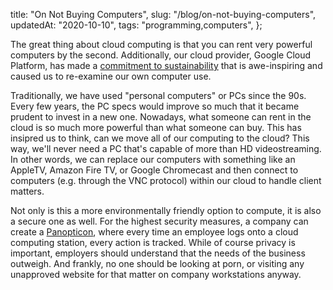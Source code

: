   title: "On Not Buying Computers",
  slug: "/blog/on-not-buying-computers",
  updatedAt: "2020-10-10",
  tags: "programming,computers",
};

The great thing about cloud computing is that you can rent very powerful
computers by the second. Additionally, our cloud provider, Google Cloud
Platform, has made a [commitment to
sustainability](https://sustainability.google/progress/projects/announcement-100/#:~:text=I'm%20thrilled%20to%20announce,our%20data%20centers%20and%20offices.&text=Today%2C%20we%20are%20the%20world's,of%20wind%20and%20solar%20energy.)
that is awe-inspiring and caused us to re-examine our own computer use.

Traditionally, we have used "personal computers" or PCs since the 90s. Every
few years, the PC specs would improve so much that it became prudent to invest
in a new one. Nowadays, what someone can rent in the cloud is so much more
powerful than what someone can buy. This has insipred us to think, can we move
all of our computing to the cloud? This way, we'll never need a PC that's
capable of more than HD videostreaming. In other words, we can replace our
computers with something like an AppleTV, Amazon Fire TV, or Google
Chromecast and then connect to computers (e.g. through the VNC protocol)
within our cloud to handle client matters.

Not only is this a more environmentally friendly option to compute, it is also a
secure one as well. For the highest security measures, a company can create a
[Panopticon](https://ethics.org.au/ethics-explainer-panopticon-what-is-the-panopticon-effect/#:~:text=The%20panopticon%20is%20a%20disciplinary,not%20they%20are%20being%20watched.),
where every time an employee logs onto a cloud computing station, every action
is tracked. While of course privacy is important, employers should understand
that the needs of the business outweigh. And frankly, no one should be looking
at porn, or visiting any unapproved website for that matter on company
workstations anyway.
